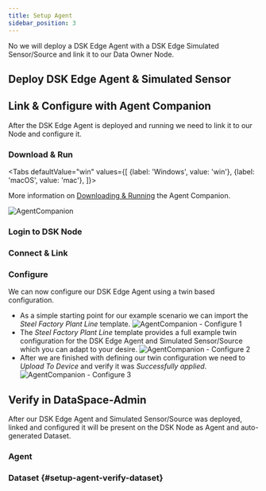 ```yaml
---
title: Setup Agent
sidebar_position: 3
---
```


No we will deploy a DSK Edge Agent with a DSK Edge Simulated Sensor/Source and link it to our Data Owner Node.

## Deploy DSK Edge Agent & Simulated Sensor

<DockerComposeAutomatedSetup />

## Link & Configure with Agent Companion

After the DSK Edge Agent is deployed and running we need to link it to our Node and configure it.

### Download & Run

<Tabs
  defaultValue="win"
  values={[
    {label: 'Windows', value: 'win'},
    {label: 'macOS', value: 'mac'},
  ]}>
  <TabItem value="win"><AgentCompanionDownloadWin /></TabItem>
  <TabItem value="mac"><AgentCompanionDownloadMac /></TabItem>
</Tabs>

More information on [Downloading & Running](../setup/agent_companion.mdx) the Agent Companion.

![AgentCompanion](./img/agent-companion.png)

### Login to DSK Node
<AgentCompanionLogin />

### Connect & Link
<AgentCompanionConnect />
<AgentCompanionLink />

### Configure
We can now configure our DSK Edge Agent using a twin based configuration.
* As a simple starting point for our example scenario we can import the *Steel Factory Plant Line* template.
![AgentCompanion - Configure 1](./img/agent-companion-configure-1.png)
* The *Steel Factory Plant Line* template provides a full example twin configuration for the DSK Edge Agent and Simulated Sensor/Source which you can adapt to your desire.
![AgentCompanion - Configure 2](./img/agent-companion-configure-2.png)
* After we are finished with defining our twin configuration we need to *Upload To Device* and verify it was *Successfully applied*.
![AgentCompanion - Configure 3](./img/agent-companion-configure-3.png)  

## Verify in DataSpace-Admin
After our DSK Edge Agent and Simulated Sensor/Source was deployed, linked and configured it will be present on the DSK Node as Agent and auto-generated Dataset.

### Agent
<AgentCompanionVerifyAgent />

### Dataset {#setup-agent-verify-dataset}
<AgentCompanionVerifyDataset />